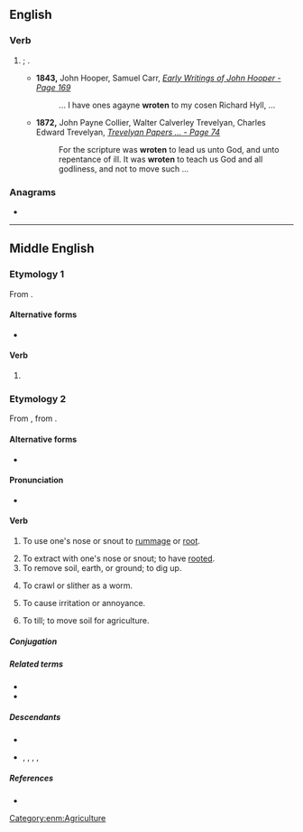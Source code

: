 {{also|Wroten}}
==English==

===Verb===
{{head|en|verb form}}

# {{lb|en|archaic}} {{past participle of|en|write|nocat=1}}; {{l|en|written}}.
#* '''1843,''' John Hooper, Samuel Carr, ''[http://books.google.com/books?id=Bto7AAAAIAAJ&pg=PA169&dq=%22wroten%22 Early Writings of John Hooper - Page 169]''
#*: ... I have ones agayne '''wroten''' to my cosen Richard Hyll, ...
#* '''1872,''' John Payne Collier, Walter Calverley Trevelyan, Charles Edward Trevelyan, ''[http://books.google.com/books?id=V-8IAAAAIAAJ&pg=PA74&dq=%22wroten%22 Trevelyan Papers ... - Page 74]''
#*: For the scripture was '''wroten''' to lead us unto God, and unto repentance of ill. It was '''wroten''' to teach us God and all godliness, and not to move such ...

===Anagrams===
* {{anagrams|en|a=enortw|Towner|towner}}

----

==Middle English==

===Etymology 1===
From {{af|enm|wroot|-en|t2=verbal plural marker}}.

====Alternative forms====
* {{alter|enm|wroten}}

====Verb====
{{head|enm|verb form}}

# {{senseid|enm|wrote}} {{inflection of|enm|writen||p|past|ind}}

===Etymology 2===
From {{inh|enm|ang|wrōtan}}, from {{inh|enm|gem-pro|*wrōtaną}}.

====Alternative forms====
* {{alter|enm|wrote|wrooten|wrotyn}}

====Pronunciation====
* {{IPA|enm|/ˈwroːtən/}}

====Verb====
{{head|enm|verb}}

# {{senseid|enm|root}} To use one's nose or snout to [[rummage]] or [[root]].
# To extract with one's nose or snout; to have [[rooted]].
# To remove soil, earth, or ground; to dig up.
# {{lb|enm|rare}} To crawl or slither as a worm.
# {{lb|enm|rare}} To cause irritation or annoyance.
# {{lb|enm|rare}} To till; to move soil for agriculture.

=====Conjugation=====
{{enm-conj-wk|wrot|class=ed|class2=te|p_1s2=wrot|p_part2=wrot}}

=====Related terms=====
* {{l|enm|wrot}}
* {{l|enm|wrotynge}}

=====Descendants=====
* {{desc|en|root|id=to dig up}}
* {{desc|sco|wrutt}}, {{l|sco|wort}}, {{l|sco|rute}}, {{l|sco|wirt}}, {{l|sco|ruit}}

=====References=====
* {{R:MED Online|entry=wrọ̄ten|pos=v|id=MED53728|accessdate=2018-12-16}}

[[Category:enm:Agriculture]]